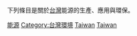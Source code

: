 {{Portal box|台灣|能源}}
{{catmain}}
下列條目是關於[[台灣|台灣]]能源的生產、應用與環保。

{{Commonscat|Energy in Taiwan}}
[[Category:台灣經濟|能源]]
[[Category:台灣環境|Category:台灣環境]]
[[Category:亞洲各國能源|Taiwan]]
[[Category:亞洲能源|Taiwan]]